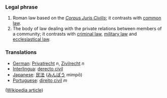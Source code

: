 ===Legal phrase===
#Roman law based on the ''[[Corpus Juris Civilis]]''; it contrasts with [[common law]].
#The body of law dealing with the private relations between members of a community; it contrasts with [[criminal law]], [[military law]] and [[ecclesiastical law]].

=== Translations ===
* [[German]]: [[Privatrecht]] ''n'', [[Zivilrecht]] ''n''
* [[Interlingua]]: [[derecto civil]]
* [[Japanese]]: [[民法]] ([[みんぽう]] mimpō)
* [[Portuguese]]: [[direito civil]] ''m''

([[w:civil law|Wikipedia article]])